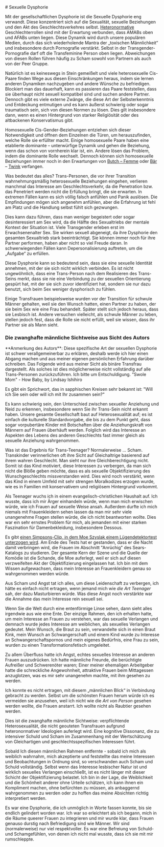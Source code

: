 
<PageMeta
  title="Wie sich Gender Dysphorie äußert: Sexuelle Dysphorie"
  linkTitle="Sexuelle Dysphorie"
  description="Manchmal möchte eine Zigarre nicht geraucht werden"
/>

<Disclaimer />
# Sexuelle Dysphorie

Mit der gesellschaftlichen Dysphorie ist die Sexuelle Dysphorie eng verwandt. Diese konzentriert sich auf die Sexualität, sexuelle Beziehungen und den Akt des Geschlechtsverkehres selbst. [Heteronormative](https://de.wikipedia.org/wiki/Heteronormativit%C3%A4t) Geschlechterrollen sind mit der Erwartung verbunden, dass AMABs oben und AFABs unten liegen. Diese Dynamik wird durch unsere populären Medien, durch das sich wiederholende Mantra der „toxischen Männlichkeit“ und insbesondere durch Pornografie verstärkt. Selbst in der Transgender-Pornografie darf oft die Transfeminine Person oben liegen. Abweichungen von diesen Rollen führen häufig zu Scham sowohl von Partnern als auch von der Peer Gruppe.

Natürlich ist es keineswegs in Stein gemeißelt und viele heterosexuelle Cis-Paare finden Wege aus diesen Einschränkungen heraus, indem sie lernen anderen Dynamiken nachzugeben und andere Wünsche zu befriedigen. Blockiert man das dauerhaft, kann es passieren das Paare feststellen, dass sie überhaupt nicht sexuell kompatibel sind und suchen andere Partner. Dennoch gibt es viele externe Zwänge, die diese Art der Selbsterkenntnis und Entdeckung entmutigen und es kann äußerst schwierig oder sogar traumatisch sein, sich von diesen Normen zu lösen. Dies gilt insbesondere dann, wenn es einen Hintergrund von starker Religiösität oder des altbackenen Konservatismus gibt.

Homosexuelle Cis-Gender-Beziehungen entziehen sich dieser Notwendigkeit und öffnen dem Einzelnen die Türen, um herauszufinden, welche Rolle sie erfüllter macht. Einige homosexuelle Paare haben eine etablierte dominante – unterwürfige Dynamik und gehen die Beziehung, wenn das schon von vornherein klar ist, ein. Andere lösen das Problem, indem die dominante Rolle wechselt. Dennoch können sich homosexuelle Beziehungen immer noch in den Erwartungen von [Butch – Femme](https://de.wikipedia.org/wiki/Butch_und_Femme) oder [Bär](https://de.wikipedia.org/wiki/Bear_Community) – [Twink](https://de.wikipedia.org/wiki/Twink_(schwuler_Jargon)) verfangen.

Was bedeutet das alles? Trans-Personen, die vor ihrer Transition wahrnehmungsmäßig heterosexuelle Beziehungen eingehen, verlieren manchmal das Interesse am Geschlechtsverkehr, da die Penetration bzw. das Penetriert werden nicht die Erfüllung bringt, die sie erwarten. In extremen Fällen kann es sich völlig falsch anfühlen und Panik auslösen. Die Empfindungen mögen sich angenehm anfühlen, aber die Erfahrung ist fehl am Platz und die Handlung selbst fühlt sich gezwungen.

<Gutter>
  <Tweet id="1137399651458519040" />
</Gutter>

Dies kann dazu führen, dass man weniger begeistert oder sogar desinteressiert am Sex wird, da die Hälfte des Sexualtriebs der mentale Kontext der Situation ist. Viele Transgender erleben erst im Erwachsenenalter Sex. Sie wirken sexuell abgeneigt, da ihre Dysphorie den gesamten Sexualtrieb stark beeinträchtigt. Sie können immer noch für ihre Partner performen, haben aber nicht so viel Freude daran. In schwerwiegenden Fällen kann Depersonalisierung auftreten, um die „Aufgabe“ zu erfüllen.

Diese Dysphorie kann so bedeutend sein, dass sie eine sexuelle Identität annehmen, mit der sie sich nicht wirklich verbinden. Es ist nicht ungewöhnlich, dass eine Trans-Person nach dem Realisieren des Trans-Seins merkt, dass sie nie eine Verbindung zu der sexuellen Orientierung gespürt hat, mit der sie sich zuvor identifiziert hat, sondern sie nur dazu benutzt, sich beim Sex weniger dysphorisch zu fühlen.

Einige Transfrauen beispielsweise wurden vor der Transition für schwule Männer gehalten, weil sie den Wunsch hatten, einen Partner zu haben, der sie beim Sex wie eine Frau behandelt. Später stellt sich jedoch heraus, dass sie Lesbisch ist. Andere versuchen vielleicht, als schwule Männer zu leben, stellen jedoch fest, dass die Rolle sie nicht erfüllt, weil sie wissen, dass ihr Partner sie als Mann sieht.

### Die zwanghafte männliche Sichtweise aus Sicht des Autors

<Note>
  **Anmerkung des Autors**: Diese spezifische Art der sexuellen Dysphorie ist schwer verallgemeinerbar zu erklären, deshalb werde ich hier einen Abgang machen und aus meiner eigenen persönlichen Erfahrung darüber schreiben. Das Folgende wird aus meiner Sicht als binäre Transfrau dargestellt. Als solches ist dies möglicherweise nicht vollständig auf alle Trans-Personen zurückzuführen. Ich bitte um Entschuldigung.
</Note>

<Gutter>
  <Card>
    <Card.Media
      component={Image}
      src="/en/images/howbaby_swole.png"
      alt=""
      href="http://howbabycomic.com/comic/hb279/"
    />
    <Card.Content>
      &quot;Swole Mom&quot; - How Baby, by Lindsay Ishihiro
    </Card.Content>
  </Card>
</Gutter>

Es gibt ein Sprichwort, das in sapphischen Kreisen sehr bekannt ist: "Will ich Sie sein oder will ich mit Ihr zusammen sein?"

Es kann schwierig sein, den Unterschied zwischen sexueller Anziehung und Neid zu erkennen, insbesondere wenn Sie ihr Trans-Sein nicht erkannt haben. Unsere gesamte Gesellschaft baut auf Heterosexualität auf; es ist einfach die kulturelle Standardvorgabe, die bis zu dem Punkt geht, dass sogar vorpubertäre Kinder mit Botschaften über die Anziehungskraft von Männern auf Frauen überhäuft werden. Folglich wird das Interesse an Aspekten des Lebens des anderen Geschlechts fast immer gleich als sexuelle Anziehung wahrgenommen.

Was ist das Ergebnis für Trans-Teenager? Normalerweise ... Scham. Transkinder verinnerlichen oft ihre Sicht auf Gleichaltrige basierend auf ihrem wahren Geschlecht. Man sieht nur ihre Gleichberechtigung nicht. Somit ist das Kind motiviert, diese Interessen zu verbergen, da man sich nicht die Blöße geben möchte, dass es als sexuelle Objektifizierung des Wunschgeschlechts missverstanden wird. Dies wird noch verstärkt, wenn das Kind in einem Umfeld mit sehr strengen Moralkodizes erzogen wurde, wie es in Familien mit konservativem und religiösem Hintergrund vorkommt.

Als Teenager wuchs ich in einem evangelisch-christlichen Haushalt auf. Ich wusste, dass ich mir Ärger einhandeln würde, wenn man mich erwischen würde, wie ich Frauen auf sexuelle Weise ansah. Außerdem durfte ich mich niemals mit Frauenkleidern sehen lassen da man mir sehr viele unangenehme Fragen stellen würde, die ich nicht beantworten wollte. Dies war ein sehr ernstes Problem für mich, als jemanden mit einer starken Faszination für Damenbekleidung, insbesondere Dessous.

Es gibt [einen Simpsons-Clip, in dem Moe Szyslak einem Lügendetektortest unterzogen wird](https://www.youtube.com/watch?v=iQGwrK_yDEg). Am Ende des Tests hat er gestanden, dass er die Nacht damit verbringen wird, die Frauen im Abschnitt "Anrüchig" des Sears-Katalogs zu studieren. Der gesamte Kern der Szene und die Quelle der Komödie ist die Schande, die Moe auferlegt, weil er sich auf diesen verzweifelten Akt der Objektifizierung eingelassen hat. Ich bin mit dem Wissen aufgewachsen, dass mein Interesse an Frauenkleidern genau so wahrgenommen werden würde.

Aus Scham und Angst tat ich alles, um diese Leidenschaft zu verbergen, ich hätte es einfach nicht ertragen, wenn jemand mich wie *die Art Teenager* sah, der dazu Masturbieren würde. Was diese Angst noch verstärkte war die Annahme das mein Interesse rein sexuell sei.

Wenn Sie die Welt durch eine entenförmige Linse sehen, dann sieht alles irgendwie aus wie eine Ente. Der einzige Rahmen, den ich erhalten hatte, um mein Interesse an Frauen zu verstehen, war das sexuelle Verlangen und demnach wurde jedes Interesse am weiblichen, als sexuelles Verlangen gedeutet. Mein Wunsch, die Braut zu sein, verwandelte sich in einen Braut Kink, mein Wunsch an Schwangerschaft und einem Kind wurde zu Interesse an Schwangerschaftspornos und mein eigenes Bedürfnis, eine Frau zu sein, wurden zu einen Transformationsfetisch umgeleitet.

Zu allem Überfluss hatte ich Angst, echtes sexuelles Interesse an anderen Frauen auszudrücken. Ich hatte männliche Freunde, die berüchtigte Aufreißer und Schwerenöter waren; Einer meiner ehemaligen Arbeitgeber hatte die schreckliche Angewohnheit, attraktive Frauen beim Mittagessen anzuglotzen, was es mir sehr unangenehm machte, mit ihm gesehen zu werden.

Ich konnte es nicht ertragen, mit diesem „männlichen Blick“ in Verbindung gebracht zu werden. Selbst um die schönsten Frauen herum würde ich es vermeiden sie anzusehen, weil ich nicht wie die *Art von Person* gesehen werden wollte, die Frauen anstarrt. Ich wollte nicht als Raubtier gesehen werden.

Dies ist die zwanghafte männliche Sichtweise: verpflichtende Heterosexualität, die nicht geouteten Transfrauen aufgrund heteronormativer Ideologien auferlegt wird. Eine kognitive Dissonanz, die zu intensiver Schuld und Scham im Zusammenhang mit der Wertschätzung von Gleichartigen und geschlechtsspezifischen Interessen führt.

Sobald Ich diesen männlichen Rahmen entfernte - sobald ich mich als weiblich wahrnahm, mich akzeptierte und feststellte das meine Interessen und Beobachtungen in Ordnung sind, so verschwanden auch Scham und Schuld vollständig. Selbst wenn das Interesse lesbischer Natur ist und wirklich sexuelles Verlangen einschließt, ist es nicht länger mit dieser Schicht der Objektifizierung belastet. Ich bin in der Lage, die Weiblichkeit und die Schönheit anderer ohne Urteile schätzen, ich kann ihnen ein Kompliment machen, ohne befürchten zu müssen, als anbaggernd wahrgenommen zu werden oder zu hoffen das meine Absichten richtig interpretiert werden.

Es war eine Dysphorie, die ich unmöglich in Worte fassen konnte, bis sie endlich gelindert worden war. Ich war so erleichtert als ich begann, mich in die Räume queerer Frauen zu integrieren und mir wurde klar, dass Frauen genauso durstig nach Befriedigung sind wie Männer. Wir sind (normalerweise) nur viel respektvoller. Es war eine Befreiung von Schuld- und Schamgefühlen, von denen ich nicht mal wusste, dass ich sie mit mir rumschleppte.
